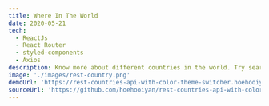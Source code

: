 ---
title: Where In The World
date: 2020-05-21
tech:
  - ReactJs
  - React Router
  - styled-components
  - Axios
description: Know more about different countries in the world. Try searching for your country by typing in the search bar. You can click on it to view more details. Select the region to view the countries according to their region.
image: './images/rest-country.png'
demoUrl: 'https://rest-countries-api-with-color-theme-switcher.hoehooiyan.now.sh'
sourceUrl: 'https://github.com/hoehooiyan/rest-countries-api-with-color-theme-switcher'
---
